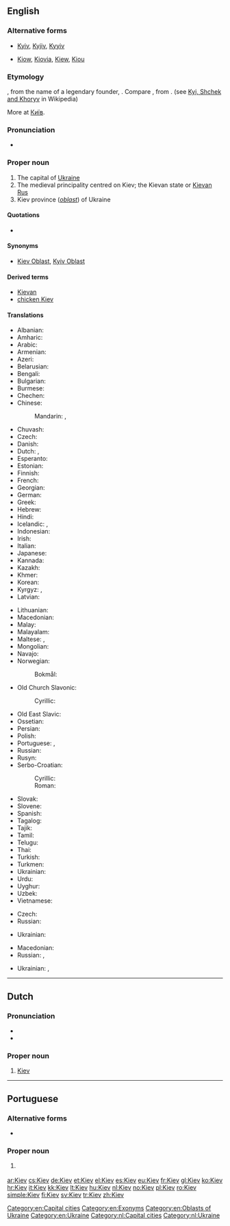 ==English==

===Alternative forms===
* [[Kyiv]], [[Kyjiv]], [[Kyyiv]]
* {{qualifier|obsolete}} [[Kiow]], [[Kiovia]], [[Kiew]], [[Kiou]]

===Etymology===
{{etyl|ru|en}} {{term|Киев|tr=Kíjev|lang=ru|sc=Cyrl}}, from the name of a legendary founder, {{term|Кий||tr=Kij|lang=ru|sc=Cyrl}}.  Compare {{etyl|uk|-}} {{term|Київ||tr=Kýïv|lang=uk|sc=Cyrl}}, from {{term|Кий||tr=Kyj|lang=uk|sc=Cyrl}}. (see [[w:Kyi, Schek and Khoryv|Kyi, Shchek and Khoryv]] in Wikipedia)

More at [[Київ]].

===Pronunciation===
* {{rhymes|ɛv}}

===Proper noun===
{{wikipedia|Kiev}}
{{wikipedia|Kiev (disambiguation)}}
{{en-proper noun}}

# The capital of [[Ukraine]]
# The medieval principality centred on Kiev; the Kievan state or [[Kievan Rus]]
# Kiev province (''[[oblast]]'') of Ukraine

====Quotations====
* {{seeCites}}

====Synonyms====
* {{sense|province}} [[Kiev Oblast]], [[Kyiv Oblast]]

====Derived terms====
* [[Kievan]]
* [[chicken Kiev]]

====Translations====
{{trans-top|Ukrainian city}}
* Albanian: {{t|sq|Kievi}}
* Amharic: {{t|am|ኪየቭ|sc=Ethi}}
* Arabic: {{t|ar|كييف|m|tr=kiyef}}
* Armenian: {{t|hy|Կիև}}
* Azeri: {{t|az|Kiyev}}
* Belarusian: {{t|be|Кі́еў|m}}
* Bengali: {{t|bn|কিয়েভ|tr=kiẏebh|sc=Beng}}
* Bulgarian: {{t|bg|Ки́ев|m}}
* Burmese: {{t|my|ကီးယက်မြို့|sc=Mymr}}
* Chechen: {{t|ce|Киев}}
* Chinese:
*: Mandarin: {{t|cmn|基輔|sc=Hani}},  {{t+|cmn|基辅|tr=Jīfǔ|sc=Hani}}
* Chuvash: {{t|cv|Кейӳ|sc=Cyrl}}
* Czech: {{t+|cs|Kyjev|m}}
* Danish: {{t|da|Kiev}}
* Dutch: {{t|nl|Kiëv}},  {{t+|nl|Kiev}}
* Esperanto: {{t|eo|Kievo}}
* Estonian: {{t+|et|Kiiev}}
* Finnish: {{t+|fi|Kiova}}
* French: {{t+|fr|Kiev|m}}
* Georgian: {{t|ka|კიევი|sc=Geor}}
* German: {{t+|de|Kiew|n}}
* Greek: {{t+|el|Κίεβο|n}}
* Hebrew: {{t|he|קייב|f|tr=kiyev}}
* Hindi: {{t|hi|कीव|tr=kīv}}
* Icelandic: {{t|is|Kænugarður|m}},  {{t|is|Kíev}}
* Indonesian: {{t|id|Kiev}}
* Irish: {{t|ga|Cív|f}}
* Italian: {{t|it|Kijev}}
* Japanese: {{t+|ja|キエフ|tr=Kiefu}}
* Kannada: {{t|kn|ಕೀವ್|sc=Knda}}
* Kazakh: {{t|kk|Киев|sc=Cyrl}}
* Khmer: {{t|km|គៀវ|tr=kiev|sc=Khmr}}
* Korean: {{t+|ko|키예프|tr=Kiyepeu|sc=Hang}}
* Kyrgyz: {{t|ky|Киев|tr=Kiyev|sc=Cyrl}}, {{t|ky|Киев|sc=Cyrl}}
* Latvian: {{t|lv|Kijeva|f}}
{{trans-mid}}
* Lithuanian: {{t+|lt|Kijevas|m}}
* Macedonian: {{t|mk|Ки́ев|m}}
* Malay: {{t|ms|Kiev}}
* Malayalam: {{t|ml|കീവ്|sc=Mlym}}
* Maltese: {{t|mt|Kiev}}, {{t|mt|Kjev}}
* Mongolian: {{t|mn|Киев|sc=Cyrl}}
* Navajo: {{t|nv|Kííyeb}}
* Norwegian:
*: Bokmål: {{t+|nb|Kiev}}
* Old Church Slavonic:
*: Cyrillic: {{t|cu|Кꙑѥвъ|m|sc=Cyrs}}
* Old East Slavic: {{t|orv|Кыıевъ|m|sc=Cyrs}}
* Ossetian: {{t|os|Киев|sc=Cyrl}}
* Persian: {{t+|fa|کیف|tr=Kiyef}}
* Polish: {{t+|pl|Kijów|m}}
* Portuguese: {{t|pt|Kiev|f}}, {{t|pt|Quieve|f}}
* Russian: {{t+|ru|Ки́ев|m}}
* Rusyn: {{t|rue|Ки́їв|m|sc=Cyrl}}
* Serbo-Croatian:
*: Cyrillic: {{t|sh|Кијев|m|sc=Cyrl}}
*: Roman: {{t|sh|Kijev|m|sc=Cyrl}}
* Slovak: {{t|sk|Kyjev|m}}
* Slovene: {{t|sl|Kijev|m}}
* Spanish: {{t+|es|Kiev|m}}
* Tagalog: {{t|tl|Kiev}}
* Tajik: {{t|tg|Кыйив|sc=Cyrl}}
* Tamil: {{t|ta|கீவ்|sc=Taml}}
* Telugu: {{t|te|క్యివ్|sc=Telu}}
* Thai: {{t|th|เคียฟ|tr=kîaf}}
* Turkish: {{t+|tr|Kiev}}
* Turkmen: {{t|tk|Kiýew}}
* Ukrainian: {{t+|uk|Ки́їв|m}}
* Urdu: {{t|ur|کیف|tr=kīf}}
* Uyghur: {{t|ug|كىيېۋ|sc=ug-Arab}}
* Uzbek: {{t|uz|Kiyev}}
* Vietnamese: {{t|vi|Kiev}}
{{trans-bottom}}

{{trans-top|Medieval principality}}
* Czech: {{t|cs|Kyjevská Rus|f}}
* Russian: {{t+|ru|Ки́евская Русь|f}}
{{trans-mid}}
* Ukrainian: {{t+|uk|Ки́ївська Русь|f}}
{{trans-bottom}}

{{trans-top|Kiev province (oblast)}}
* Macedonian: {{t|mk|Ки́евска о́бласт|f}}
* Russian: {{t|ru|Ки́евская о́бласть|f}}, {{t|ru|Ки́евщина|f}} {{qualifier|Ukraine}}
{{trans-mid}}
* Ukrainian: {{t+|uk|Ки́ївська о́бласть|f}}, {{t|uk|Ки́ївщина|f}}
{{trans-bottom}}

[[Category:en:Capital cities]]
[[Category:en:Exonyms]]
[[Category:en:Oblasts of Ukraine]]
[[Category:en:Ukraine]]


----

==Dutch==
{{wikipedia|lang=nl}}

===Pronunciation===
* {{IPA|/ˈkijɛf/|lang=nl}}
* {{audio|Nl-Kiev.ogg|Audio}}

===Proper noun===
{{nl-proper noun}}

# [[#English|Kiev]]

[[Category:nl:Capital cities]]
[[Category:nl:Ukraine]]

----

==Portuguese==

===Alternative forms===
* {{l/pt|Quieve}}

===Proper noun===
{{pt-proper noun|f}}

# {{l/en|Kiev}} {{gloss|Ukrainian city}}

[[ar:Kiev]]
[[cs:Kiev]]
[[de:Kiev]]
[[et:Kiev]]
[[el:Kiev]]
[[es:Kiev]]
[[eu:Kiev]]
[[fr:Kiev]]
[[gl:Kiev]]
[[ko:Kiev]]
[[hr:Kiev]]
[[it:Kiev]]
[[kk:Kiev]]
[[lt:Kiev]]
[[hu:Kiev]]
[[nl:Kiev]]
[[no:Kiev]]
[[pl:Kiev]]
[[ro:Kiev]]
[[simple:Kiev]]
[[fi:Kiev]]
[[sv:Kiev]]
[[tr:Kiev]]
[[zh:Kiev]]